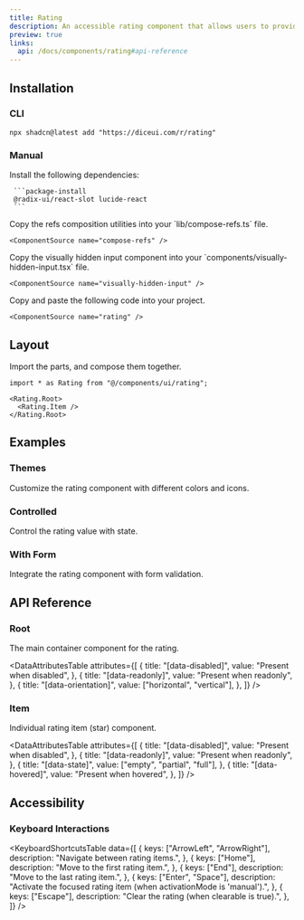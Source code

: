 ```yaml
---
title: Rating
description: An accessible rating component that allows users to provide star ratings with support for half values, keyboard navigation, and form integration.
preview: true
links:
  api: /docs/components/rating#api-reference
---
```


<ComponentTabs name="rating-demo" />

## Installation

### CLI

```package-install
npx shadcn@latest add "https://diceui.com/r/rating"
```

### Manual

<Steps>
  <Step>
     Install the following dependencies:

     ```package-install
     @radix-ui/react-slot lucide-react
     ```
  </Step>
  <Step>
    Copy the refs composition utilities into your `lib/compose-refs.ts` file.

    <ComponentSource name="compose-refs" />
  </Step>
  <Step>
    Copy the visually hidden input component into your `components/visually-hidden-input.tsx` file.

    <ComponentSource name="visually-hidden-input" />
  </Step>
  <Step>
    Copy and paste the following code into your project.

    <ComponentSource name="rating" />
  </Step>
</Steps>

## Layout

Import the parts, and compose them together.

```tsx
import * as Rating from "@/components/ui/rating";

<Rating.Root>
  <Rating.Item />
</Rating.Root>
```

## Examples

### Themes

Customize the rating component with different colors and icons.

<ComponentTabs name="rating-themes-demo" />

### Controlled

Control the rating value with state.

<ComponentTabs name="rating-controlled-demo" />

### With Form

Integrate the rating component with form validation.

<ComponentTabs name="rating-form-demo" />

## API Reference

### Root

The main container component for the rating.

<AutoTypeTable
  path="./types/docs/rating.ts"
  name="RootProps"
/>

<DataAttributesTable
  attributes={[
    {
      title: "[data-disabled]",
      value: "Present when disabled",
    },
    {
      title: "[data-readonly]",
      value: "Present when readonly",
    },
    {
      title: "[data-orientation]",
      value: ["horizontal", "vertical"],
    },
  ]}
/>

### Item

Individual rating item (star) component.

<AutoTypeTable
  path="./types/docs/rating.ts"
  name="ItemProps"
/>

<DataAttributesTable
  attributes={[
    {
      title: "[data-disabled]",
      value: "Present when disabled",
    },
    {
      title: "[data-readonly]",
      value: "Present when readonly",
    },
    {
      title: "[data-state]",
      value: ["empty", "partial", "full"],
    },
    {
      title: "[data-hovered]",
      value: "Present when hovered",
    },
  ]}
/>

## Accessibility

### Keyboard Interactions

<KeyboardShortcutsTable
  data={[
    {
      keys: ["ArrowLeft", "ArrowRight"],
      description: "Navigate between rating items.",
    },
    {
      keys: ["Home"],
      description: "Move to the first rating item.",
    },
    {
      keys: ["End"],
      description: "Move to the last rating item.",
    },
    {
      keys: ["Enter", "Space"],
      description: "Activate the focused rating item (when activationMode is 'manual').",
    },
    {
      keys: ["Escape"],
      description: "Clear the rating (when clearable is true).",
    },
  ]}
/>
